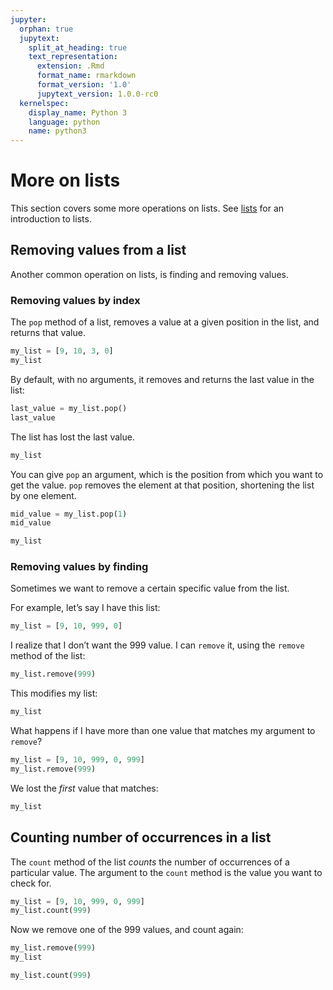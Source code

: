 ```yaml
---
jupyter:
  orphan: true
  jupytext:
    split_at_heading: true
    text_representation:
      extension: .Rmd
      format_name: rmarkdown
      format_version: '1.0'
      jupytext_version: 1.0.0-rc0
  kernelspec:
    display_name: Python 3
    language: python
    name: python3
---
```


# More on lists

This section covers some more operations on lists.   See [lists](../data-types/lists)
for an introduction to lists.

## Removing values from a list

Another common operation on lists, is finding and removing values.

### Removing values by index

The `pop` method of a list, removes a value at a given position in the list, and returns that value.

```python
my_list = [9, 10, 3, 0]
my_list
```

By default, with no arguments, it removes and returns the last value in the
list:

```python
last_value = my_list.pop()
last_value
```

The list has lost the last value.

```python
my_list
```

You can give `pop` an argument, which is the position from which you want to
get the value.   `pop` removes the element at that position, shortening the
list by one element.

```python
mid_value = my_list.pop(1)
mid_value
```

```python
my_list
```

### Removing values by finding

Sometimes we want to remove a certain specific value from the list.

For example, let's say I have this list:

```python
my_list = [9, 10, 999, 0]
```

I realize that I don't want the 999 value.  I can `remove` it, using the `remove` method of the list:

```python
my_list.remove(999)
```

This modifies my list:

```python
my_list
```

What happens if I have more than one value that matches my argument to `remove`?

```python
my_list = [9, 10, 999, 0, 999]
my_list.remove(999)
```

We lost the *first* value that matches:

```python
my_list
```

## Counting number of occurrences in a list

The `count` method of the list *counts* the number of occurrences of
a particular value.  The argument to the `count` method is the value you want
to check for.

```python
my_list = [9, 10, 999, 0, 999]
my_list.count(999)
```

Now we remove one of the 999 values, and count again:

```python
my_list.remove(999)
my_list
```

```python
my_list.count(999)
```
